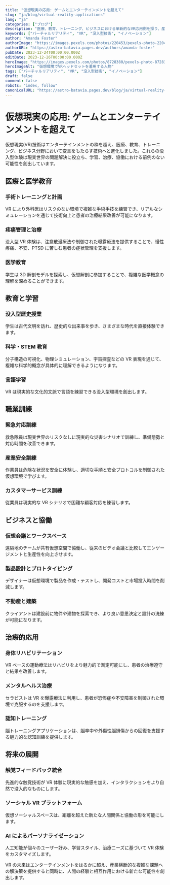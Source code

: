 ```yaml
---
title: "仮想現実の応用: ゲームとエンターテインメントを超えて"
slug: "ja/blog/virtual-reality-applications"
lang: "ja"
categories: ["ブログ"]
description: "医療、教育、トレーニング、ビジネスにおける革新的なVR応用例を探り、産業を変革し新たな可能性を創出する技術を紹介します。"
keywords: ["バーチャルリアリティ", "VR", "没入型技術", "イノベーション"]
author: "Amanda Foster"
authorImage: "https://images.pexels.com/photos/220453/pexels-photo-220453.jpeg?auto=compress&cs=tinysrgb&w=1260&h=750&dpr=1"
authorURL: "https://astro-batavia.pages.dev/authors/amanda-foster"
pubDate: 2023-12-24T00:00:00.000Z
editDate: 2023-12-26T00:00:00.000Z
heroImage: "https://images.pexels.com/photos/8728380/pexels-photo-8728380.jpeg?auto=compress&cs=tinysrgb&w=1260&h=750&dpr=1"
heroImageAlt: "仮想環境でVRヘッドセットを着用する人物"
tags: ["バーチャルリアリティ", "VR", "没入型技術", "イノベーション"]
draft: false
comment: false
robots: "index, follow"
canonicalURL: "https://astro-batavia.pages.dev/blog/ja/virtual-reality-applications"
---
```


# 仮想現実の応用: ゲームとエンターテインメントを超えて

仮想現実(VR)技術はエンターテインメントの枠を超え、医療、教育、トレーニング、ビジネス分野において変革をもたらす技術へと進化しました。これらの没入型体験は現実世界の問題解決に役立ち、学習、治療、協働における前例のない可能性を創出しています。

## 医療と医学教育

### 手術トレーニングと計画

VR により外科医はリスクのない環境で複雑な手術手技を練習でき、リアルなシミュレーションを通じて技術向上と患者の治療結果改善が可能になります。

### 疼痛管理と治療

没入型 VR 体験は、注意散漫療法や制御された曝露療法を提供することで、慢性疼痛、不安、PTSD に苦しむ患者の症状管理を支援します。

### 医学教育

学生は 3D 解剖モデルを探索し、仮想解剖に参加することで、複雑な医学概念の理解を深めることができます。

## 教育と学習

### 没入型歴史授業

学生は古代文明を訪れ、歴史的な出来事を歩き、さまざまな時代を直接体験できます。

### 科学・STEM 教育

分子構造の可視化、物理シミュレーション、宇宙探査などの VR 表現を通じて、複雑な科学的概念が具体的に理解できるようになります。

### 言語学習

VR は現実的な文化的文脈で言語を練習できる没入型環境を創出します。

## 職業訓練

### 緊急対応訓練

救急隊員は現実世界のリスクなしに現実的な災害シナリオで訓練し、準備態勢と対応時間を改善できます。

### 産業安全訓練

作業員は危険な状況を安全に体験し、適切な手順と安全プロトコルを制御された仮想環境で学びます。

### カスタマーサービス訓練

従業員は現実的な VR シナリオで困難な顧客対応を練習します。

## ビジネスと協働

### 仮想会議とワークスペース

遠隔地のチームが共有仮想空間で協働し、従来のビデオ会議と比較してエンゲージメントと生産性を向上させます。

### 製品設計とプロトタイピング

デザイナーは仮想環境で製品を作成・テストし、開発コストと市場投入時間を削減します。

### 不動産と建築

クライアントは建設前に物件や建物を探索でき、より良い意思決定と設計の洗練が可能になります。

## 治療的応用

### 身体リハビリテーション

VR ベースの運動療法はリハビリをより魅力的で測定可能にし、患者の治療遵守と結果を改善します。

### メンタルヘルス治療

セラピストは VR を曝露療法に利用し、患者が恐怖症や不安障害を制御された環境で克服するのを支援します。

### 認知トレーニング

脳トレーニングアプリケーションは、脳卒中や外傷性脳損傷からの回復を支援する魅力的な認知訓練を提供します。

## 将来の展開

### 触覚フィードバック統合

先進的な触覚技術が VR 体験に現実的な触感を加え、インタラクションをより自然で没入的なものにします。

### ソーシャル VR プラットフォーム

仮想ソーシャルスペースは、距離を超えた新たな人間関係と協働の形を可能にします。

### AI によるパーソナライゼーション

人工知能が個々のユーザー好み、学習スタイル、治療ニーズに基づいて VR 体験をカスタマイズします。

VR の未来はエンターテインメントをはるかに超え、産業横断的な複雑な課題への解決策を提供すると同時に、人間の経験と相互作用における新たな可能性を創出します。
